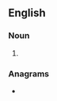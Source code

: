 ==English==

===Noun===
{{head|en|noun}}

# {{abbreviation of|en|[[statutory declaration]]}}

===Anagrams===
* {{anagrams|en|a=acdestt|actedst|scatted}}